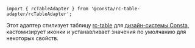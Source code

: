 
```tsx
import { rcTableAdapter } from '@consta/rc-table-adapter/rcTableAdapter';
```

Этот адаптер стилизует таблицу [rc-table](https://github.com/react-component/table) для [дизайн-системы Consta](https://consta.design/), кастомизирует иконки и устанавливает значения по умолчанию для некоторых свойств.

<TableExample />
